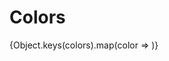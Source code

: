 
<Meta title="Tokens/Colors" />

# Colors

<!-- TODO: get from context -->

<ColorPalette>
    {Object.keys(colors).map(color => <ColorItem
        title={color}
        subtitle={`theme.color.${color}`}
        colors={[colors[color][100], colors[color][200], colors[color][300], colors[color][400], colors[color][500], colors[color][600], colors[color][700], colors[color][800]]}
    />)}
</ColorPalette>
